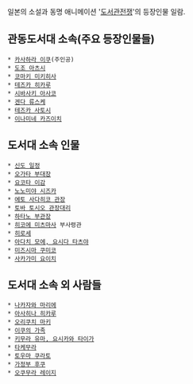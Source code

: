 일본의 소설과 동명 애니메이션 '[[도서관전쟁]]'의 등장인물 일람.

== 관동도서대 소속(주요 등장인물들) ==
 * [[카사하라 이쿠]](주인공)
 * [[도조 아츠시]]
 * [[코마키 미키히사]]
 * [[테즈카 히카루]]
 * [[시바사키 아사코]]
 * [[겐다 류스케]]
 * [[테즈카 사토시]]
 * [[이나미네 카즈이치]]

== 도서대 소속 인물 ==
 * [[신도 일정]]
 * [[오가타 부대장]]
 * [[요코타 이감]]
 * [[노노미야 시즈카]]
 * [[에토 사다히코 관장]]
 * [[토바 토시오 관장대리]]
 * [[하타노 부관장]]
 * [[히코에 미츠마사]] 부사령관
 * [[히로세]]
 * [[아다치 모에, 요시다 타츠야]]
 * [[미즈시마 쿠미코]]
 * [[사카가미 요이치]]
 
== 도서대 소속 외 사람들 ==
 * [[나카자와 마리에]]
 * [[아사히나 히카루]]
 * [[오리쿠치 마키]]
 * [[이쿠의 가족]]
 * [[키무라 유마, 요시카와 타이가]]
 * [[타케무라]]
 * [[토우마 쿠라토]]
 * [[가정부 후쿠]]
 * [[오쿠무라 레이지]]

